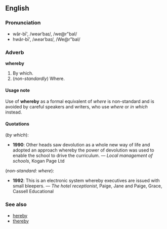 ==English==
===Pronunciation===
*wâr-bī', /weərˈbaɪ/, /we@r"baI/
*hwâr-bī', /ʍeərˈbaɪ/, /We@r"baI/

===Adverb===
'''whereby'''

#By which.
#(''non-standardly'') Where.

====Usage note====
Use of '''whereby''' as a formal equivalent of ''where'' is non-standard and is avoided by careful speakers and writers, who use ''where'' or ''in which'' instead.

====Quotations====

(''by which''):
*'''1990''': Other heads saw devolution as a whole new way of life and adopted an approach whereby the power of devolution was used to enable the school to drive the curriculum. &mdash; ''Local management of schools'', Kogan Page Ltd

(''non-standard: where''):
*'''1992''': This is an electronic system whereby executives are issued with small bleepers. &mdash; ''The hotel receptionist'', Paige, Jane and Paige, Grace, Cassell Educational

===See also===
*[[hereby]]
*[[thereby]]